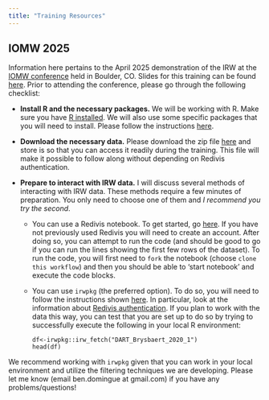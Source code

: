 ```yaml
---
title: "Training Resources"
---
```



## IOMW 2025

Information here pertains to the April 2025 demonstration of the IRW at the [IOMW conference](https://www.iomw.net/) held in Boulder, CO. Slides for this training can be found [here](https://docs.google.com/presentation/d/1ZOcMpaRwBfBF9xBdgdO6KBHm7xiGlq6n9WczI2oCrX8/edit?slide=id.g3334d2a9abd_0_4#slide=id.g3334d2a9abd_0_4). Prior to attending the conference, please go through the following checklist:

* **Install R and the necessary packages.** We will be working with R. Make sure you have [R installed](https://www.r-project.org/). We will also use some specific packages that you will need to install. Please follow the instructions [here](https://github.com/ben-domingue/irw/blob/main/training/iomw2025/00_packages.R).

* **Download the necessary data.** Please download the zip file [here](https://www.dropbox.com/scl/fi/mplmps10t7z7p8ljyo6km/tables.zip?rlkey=mde08yuex0jjvr80wchercb6b&e=1&dl=0) and store is so that you can access it readily during the training. This file will make it possible to follow along without depending on Redivis authentication. 

* **Prepare to interact with IRW data.** I will discuss several methods of interacting with IRW data. These methods require a few minutes of preparation. You only need to choose one of them and *I recommend you try the second*.

  + You can use a Redivis notebook. To get started, go [here](https://redivis.com/workflows/sdv7-7r839my4g/notebooks/vma9-89a2etg40). If you have not previously used Redivis you will need to create an account. After doing so, you can attempt to run the code (and should be good to go if you can run the lines showing the first few rows of the dataset). To run the code, you will first need to `fork` the notebook (choose `clone this workflow`) and then you should be able to 'start notebook' and execute the code blocks.

  + You can use `irwpkg` (the preferred option). To do so, you will need to follow the instructions shown [here](https://hansorlee.github.io/irwpkg/). In particular, look at the information about [Redivis authentication](https://hansorlee.github.io/irwpkg/#important-redivis-authentication). If you plan to work with the data this way, you can test that you are set up to do so by trying to successfully execute the following in your local R environment:
    ```
    df<-irwpkg::irw_fetch("DART_Brysbaert_2020_1")
    head(df)
    ```

We recommend working with `irwpkg` given that you can work in your local environment and utilize the filtering techniques we are developing. Please let me know (email ben.domingue at gmail.com) if you have any problems/questions!
